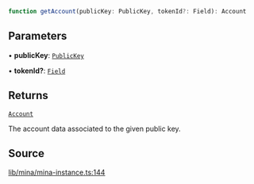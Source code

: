 ```ts
function getAccount(publicKey: PublicKey, tokenId?: Field): Account
```

## Parameters

• **publicKey**: [`PublicKey`](../../../classes/PublicKey.mdx)

• **tokenId?**: [`Field`](../../../classes/Field.mdx)

## Returns

[`Account`](../../../type-aliases/Account.mdx)

The account data associated to the given public key.

## Source

[lib/mina/mina-instance.ts:144](https://github.com/o1-labs/o1js/blob/6ebbc23710f6de023fea6d83dc93c5a914c571f2/src/lib/mina/mina-instance.ts#L144)

